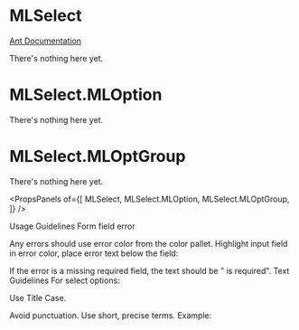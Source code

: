 
# MLSelect

[Ant Documentation](https://3x.ant.design/components/select)

There's nothing here yet.


# MLSelect.MLOption

There's nothing here yet.

# MLSelect.MLOptGroup

There's nothing here yet.

<PropsPanels of={[
  MLSelect,
  MLSelect.MLOption,
  MLSelect.MLOptGroup,
]} />


Usage Guidelines
Form field error

Any errors should use error color from the color pallet. 
Highlight input field in error color, place error text below the field:
                     

If the error is a missing required field, the text should be "<fieldname> is required".
Text Guidelines
For select options:

Use Title Case.

Avoid punctuation.
Use short, precise terms.
Example:

